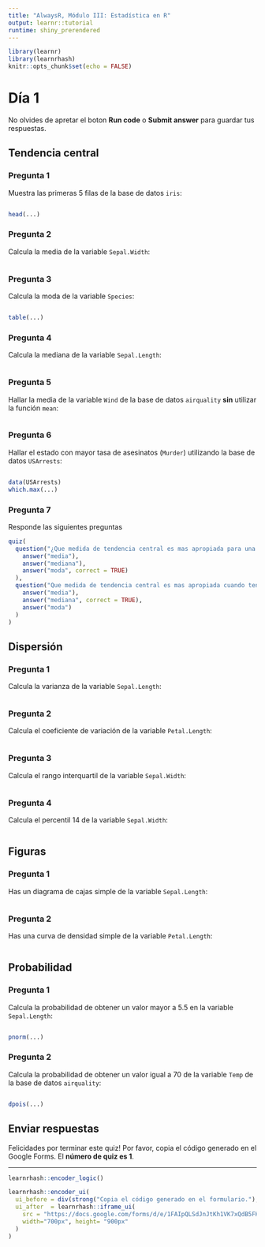 ```yaml
---
title: "AlwaysR, Módulo III: Estadística en R"
output: learnr::tutorial
runtime: shiny_prerendered
---
```


```r
library(learnr)
library(learnrhash)
knitr::opts_chunk$set(echo = FALSE)
```

# Día 1

No olvides de apretar el boton **Run code** o **Submit answer** para guardar tus respuestas.

## Tendencia central

### Pregunta 1 

Muestra las primeras 5 filas de la base de datos `iris`:

```r

```

```r
head(...)
```

### Pregunta 2

Calcula la media de la variable `Sepal.Width`:

```r

```

### Pregunta 3

Calcula la moda de la variable `Species`:

```r

```

```r
table(...)
```

### Pregunta 4

Calcula la mediana de la variable `Sepal.Length`:

```r

```

### Pregunta 5

Hallar la media de la variable `Wind` de la base de datos `airquality` **sin** utilizar la función `mean`:

```r

```

### Pregunta 6

Hallar el estado con mayor tasa de asesinatos (`Murder`) utilizando la base de datos `USArrests`:

```r

```

```r
data(USArrests)
which.max(...)
```

### Pregunta 7

Responde las siguientes preguntas

```r
quiz(
  question("¿Que medida de tendencia central es mas apropiada para una variable categorica?",
    answer("media"),
    answer("mediana"),
    answer("moda", correct = TRUE)
  ),
  question("Que medida de tendencia central es mas apropiada cuando tenemos una variable con distribucion no normal?",
    answer("media"),
    answer("mediana", correct = TRUE),
    answer("moda")
  )
)
```


## Dispersión

### Pregunta 1

Calcula la varianza de la variable `Sepal.Length`:

```r

```

### Pregunta 2

Calcula el coeficiente de variación de la variable `Petal.Length`:

```r

```

### Pregunta 3

Calcula el rango interquartil de la variable `Sepal.Width`:

```r

```

### Pregunta 4

Calcula el percentil 14 de la variable `Sepal.Width`:

```r

```

## Figuras

### Pregunta 1

Has un diagrama de cajas simple de la variable `Sepal.Length`:

```r

```

### Pregunta 2

Has una curva de densidad simple de la variable `Petal.Length`:

```r

```

## Probabilidad

### Pregunta 1

Calcula la probabilidad de obtener un valor mayor a 5.5 en la variable `Sepal.Length`:

```r

```

```r
pnorm(...)
```

### Pregunta 2

Calcula la probabilidad de obtener un valor igual a 70 de la variable `Temp` de la base de datos `airquality`:

```r

```

```r
dpois(...)
```

## Enviar respuestas

Felicidades por terminar este quiz! Por favor, copia el código generado en el Google Forms. El **número de quiz es 1**.

---

```r
learnrhash::encoder_logic()
```


```r
learnrhash::encoder_ui(
  ui_before = div(strong("Copia el código generado en el formulario."), br(), br()),
  ui_after  = learnrhash::iframe_ui(
    src = "https://docs.google.com/forms/d/e/1FAIpQLSdJnJtKh1VK7xQdB5FKscRhn7gxz2R0jxRBLdWvLBHTnk70CA/viewform",
    width="700px", height= "900px"
  )
)
```

